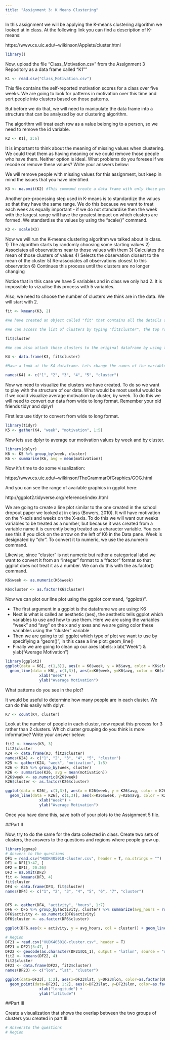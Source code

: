 ```yaml
---
title: "Assignment 3: K Means Clustering"
---
```


In this assignment we will be applying the K-means clustering algorithm we looked at in class. At the following link you can find a description of K-means:

https://www.cs.uic.edu/~wilkinson/Applets/cluster.html


```r
library()
```

Now, upload the file "Class_Motivation.csv" from the Assignment 3 Repository as a data frame called "K1""
```r

K1 <- read.csv("Class_Motivation.csv")

```

This file contains the self-reported motivation scores for a class over five weeks. We are going to look for patterns in motivation over this time and sort people into clusters based on those patterns.

But before we do that, we will need to manipulate the data frame into a structure that can be analyzed by our clustering algorithm.

The algorithm will treat each row as a value belonging to a person, so we need to remove the id variable.

```r

K2 <- K1[, 2:6]

```

It is important to think about the meaning of missing values when clustering. We could treat them as having meaning or we could remove those people who have them. Neither option is ideal. What problems do you foresee if we recode or remove these values? Write your answers below:



We will remove people with missing values for this assignment, but keep in mind the issues that you have identified.


```r

K3 <- na.omit(K2) #This command create a data frame with only those people with no missing values. It "omits" all rows with missing values, also known as a "listwise deletion". EG - It runs down the list deleting rows as it goes.

```

Another pre-processing step used in K-means is to standardize the values so that they have the same range. We do this because we want to treat each week as equally important - if we do not standardise then the week with the largest range will have the greatest impact on which clusters are formed. We standardise the values by using the "scale()" command.

```r

K3 <- scale(K3)

```


Now we will run the K-means clustering algorithm we talked about in class. 
1) The algorithm starts by randomly choosing some starting values 
2) Associates all observations near to those values with them
3) Calculates the mean of those clusters of values
4) Selects the observation closest to the mean of the cluster
5) Re-associates all observations closest to this observation
6) Continues this process until the clusters are no longer changing

Notice that in this case we have 5 variables and in class we only had 2. It is impossible to vizualise this process with 5 variables.

Also, we need to choose the number of clusters we think are in the data. We will start with 2.

```r

fit <- kmeans(K3, 2)

#We have created an object called "fit" that contains all the details of our clustering including which observations belong to each cluster.

#We can access the list of clusters by typing "fit$cluster", the top row corresponds to the original order the rows were in. Notice we have deleted some rows.

fit$cluster

#We can also attach these clusters to the original dataframe by using the "data.frame" command to create a new data frame called K4.

K4 <- data.frame(K3, fit$cluster)

#Have a look at the K4 dataframe. Lets change the names of the variables to make it more convenient with the names() command.

names(K4) <- c("1", "2", "3", "4", "5", "cluster")
```

Now we need to visualize the clusters we have created. To do so we want to play with the structure of our data. What would be most useful would be if we could visualize average motivation by cluster, by week. To do this we will need to convert our data from wide to long format. Remember your old friends tidyr and dplyr!

First lets use tidyr to convert from wide to long format.
```r
library(tidyr)
K5 <- gather(K4, "week", "motivation", 1:5)
```

Now lets use dplyr to average our motivation values by week and by cluster.

```r
library(dplyr)
K6 <- K5 %>% group_by(week, cluster)
K6 <- summarise(K6, avg = mean(motivation))

```

Now it's time to do some visualization: 

https://www.cs.uic.edu/~wilkinson/TheGrammarOfGraphics/GOG.html

And you can see the range of available graphics in ggplot here:

http://ggplot2.tidyverse.org/reference/index.html

We are going to create a line plot similar to the one created in the school dropout paper we looked at in class (Bowers, 2010). It will have motivation on the Y-axis and weeks on the X-axis. To do this we will want our weeks variables to be treated as a number, but because it was created from a variable name it is currently being treated as a character variable. You can see this if you click on the arrow on the left of K6 in the Data pane. Week is designated by "chr". To convert it to numeric, we use the as.numeric command. 

Likewise, since "cluster" is not numeric but rather a categorical label we want to convert it from an "integer" format to a "factor" format so that ggplot does not treat it as a number. We can do this with the as.factor() command.

```r

K6$week <- as.numeric(K6$week)

K6$cluster <- as.factor(K6$cluster)

```

Now we can plot our line plot using the ggplot command, "ggplot()".

- The first argument in a ggplot is the dataframe we are using: K6
- Next is what is called an aesthetic (aes), the aesthetic tells ggplot which variables to use and how to use them. Here we are using the variables "week" and "avg" on the x and y axes and we are going color these variables using the "cluster" variable
- Then we are going to tell ggplot which type of plot we want to use by specifiying a "geom()", in this case a line plot: geom_line()
- Finally we are going to clean up our axes labels: xlab("Week") & ylab("Average Motivation")

```r
library(ggplot2)
ggplot(data = K6[, c(1,3)], aes(x = K6$week, y = K6$avg, color = K6$cluster)) +
  geom_line(data = K6[, c(1,3)], aes(x=K6$week, y=K6$avg, color = K6$cluster), size = 2) +
               xlab("Week") +
               ylab("Average Motivation")

```

What patterns do you see in the plot?

It would be useful to determine how many people are in each cluster. We can do this easily with dplyr.

```r
K7 <- count(K4, cluster)
```

Look at the number of people in each cluster, now repeat this process for 3 rather than 2 clusters. Which cluster grouping do you think is more informative? Write your answer below:
```r
fit2 <- kmeans(K3, 3)
fit2$cluster
K24 <- data.frame(K3, fit2$cluster)
names(K24) <- c("1", "2", "3", "4", "5", "cluster")
K25 <- gather(K24, "week", "motivation", 1:5)
K26 <- K25 %>% group_by(week, cluster)
K26 <- summarise(K26, avg = mean(motivation))
K26$week <- as.numeric(K26$week)
K26$cluster <- as.factor(K26$cluster)

ggplot(data = K26[, c(1,3)], aes(x = K26$week, y = K26$avg, color = K26$cluster)) +
  geom_line(data = K26[, c(1,3)], aes(x=K26$week, y=K26$avg, color = K26$cluster), size = 2) +
               xlab("Week") +
               ylab("Average Motivation")
```

Once you have done this, save both of your plots to the Assignment 5 file.

##Part II

Now, try to do the same for the data collected in class. Create two sets of clusters, the answers to the questions and regions where people grew up. 
```r
library(ggmap)
# Answers to the questions
DF1 = read.csv("HUDK405018-cluster.csv", header = T, na.strings = "")
DF1 = DF1[3:47, ]
DF2 = DF1[, 20:26]
DF3 = na.omit(DF2)
fit <- kmeans(DF3, 4)
fit$cluster
DF4 <- data.frame(DF3, fit$cluster)
names(DF4) <- c("1", "2", "3", "4", "5", "6", "7", "cluster")


DF5 <- gather(DF4, "activity", "hours", 1:7)
DF6 <- DF5 %>% group_by(activity, cluster) %>% summarize(avg_hours = round(mean(as.numeric(hours))))
DF6$activity <- as.numeric(DF6$activity)
DF6$cluster <- as.factor(DF6$cluster)

ggplot(DF6,aes(x = activity, y = avg_hours, col = cluster)) + geom_line() + xlab("Activity") + ylab("Average Hours")

# Region
DF21 = read.csv("HUDK405018-cluster.csv", header = T)
DF21 = DF21[3:47, ]
DF22 <- geocode(as.character(DF21$Q1_1), output = "latlon", source = "dsk")
fit2 <- kmeans(DF22, 4) 
fit2$cluster
DF23 <- data.frame(DF22, fit2$cluster)
names(DF23) <- c("lon", "lat", "cluster")

ggplot(data=DF23[, 1:2], aes(x=DF23$lat, y=DF23$lon, color=as.factor(DF23$cluster))) +
  geom_point(data=DF23[, 1:2], aes(x=DF23$lat, y=DF23$lon, color=as.factor(DF23$cluster)), size=2.5) +
               xlab("longitude") +
               ylab("latitude")
```

##Part III

Create a visualization that shows the overlap between the two groups of clusters you created in part III.
```r
# Answersto the questions
# Region

```

